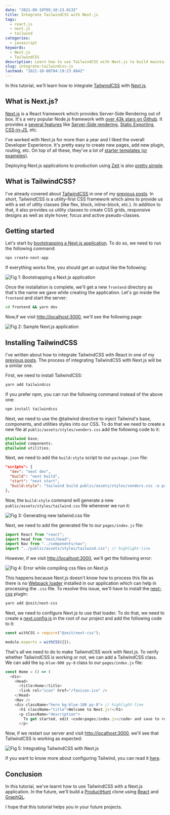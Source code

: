 ```yaml
---
date: "2021-09-19T05:10:23.013Z"
title: Integrate TailwindCSS with Next.js
tags:
  - react.js
  - next.js
  - tailwind
categories:
  - javascript
keywords:
  - Next.js
  - TailwindCSS
description: Learn how to use TailwindCSS with Next.js to build maintainable front-end applications.
slug: integrate-tailwindcss-js
lastmod: "2021-10-08T04:19:23.884Z"
---
```


In this tutorial, we'll learn how to integrate [TailwindCSS](https://tailwindcss.com/) with [Next.js](https://nextjs.org/).

## What is Next.js?

[Next.js](https://nextjs.org/) is a React framework which provides Server-Side Rendering out of box. It's a very popular Node.js framework with [over 43k stars on Github](https://github.com/zeit/next.js). It provides a [several features](https://nextjs.org/#features) like [Server-Side rendering](https://nextjs.org/features/server-side-rendering), [Static Exporting](https://nextjs.org/features/static-exporting), [CSS-in-JS](https://nextjs.org/features/css-in-js), etc.

I've worked with Next.js for more than a year and I liked the overall Developer Experience. It's pretty easy to create new pages, add new plugin, routing, etc. On top of all these, they've a lot of [starter templates (or examples)](https://github.com/zeit/next.js/tree/canary/examples/).

Deploying Next.js applications to production using [Zeit](https://zeit.co/) is also [pretty simple](https://zeit.co/solutions/nextjs).

## What is TailwindCSS?

I've already covered about [TailwindCSS](https://tailwindcss.com/) in one of my [previous posts](https://www.nirmalyaghosh.com/what-is-tailwind-css). In short, TailwindCSS is a utility-first CSS framework which aims to provide us with a set of utlity classes (like flex, block, inline-block, etc.). In addition to that, it also provides us utility classes to create CSS grids, responsive designs as well as style hover, focus and active pseudo-classes.

## Getting started

Let's start by [bootstrapping a Next.js application](https://github.com/zeit/next.js#setup). To do so, we need to run the following command:

```bash
npx create-next-app
```

If everything works fine, you should get an output like the following:

![Fig 1: Bootstrapping a Next.js application](/images/content/integrating-tailwindcss-with-next-js/1.png)

Once the installation is complete, we'll get a new `frontend` directory as that's the name we gave while creating the application. Let's go inside the `frontend` and start the server:

```bash
cd frontend && yarn dev
```

Now,if we visit [http://localhost:3000](http://localhost:3000/), we'll see the following page:

![Fig 2: Sample Next.js application](/images/content/integrating-tailwindcss-with-next-js/2.png)

## Installing TailwindCSS

I've written about how to integrate TailwindCSS with React in one of my [previous posts](https://www.nirmalyaghosh.com/what-is-tailwind-css). The process of integrating TailwindCSS with Next.js will be a similar one.

First, we need to install TailwindCSS:

```bash
yarn add tailwindcss
```

If you prefer npm, you can run the following command instead of the above one:

```bash
npm install tailwindcss
```

Next, we need to use the @tailwind directive to inject Tailwind's base, components, and utilities styles into our CSS. To do that we need to create a new file at `public/assets/styles/vendors.css` add the following code to it:

```scss:public/assets/styles/vendors.css
@tailwind base;
@tailwind components;
@tailwind utilities;
```

Next, we need to add the `build:style` script to our `package.json` file:

```json:package.json
"scripts": {
  "dev": "next dev",
  "build": "next build",
  "start": "next start",
  "build:style": "tailwind build public/assets/styles/vendors.css -o public/assets/styles/tailwind.css" // highlight-line
},
```

Now, the `build:style` command will generate a new `public/assets/styles/tailwind.css` file whenever we run it:

![Fig 3: Generating new tailwind.css file](/images/content/integrating-tailwindcss-with-next-js/3.png)

Next, we need to add the generated file to our `pages/index.js` file:

```js
import React from "react";
import Head from "next/head";
import Nav from "../components/nav";
import "../public/assets/styles/tailwind.css"; // highlight-line
```

However, if we visit [http://localhost:3000](http://localhost:3000/), we'll get the following error:

![Fig 4: Error while compiling css files on Next.js](/images/content/integrating-tailwindcss-with-next-js/4.png)

This happens because Next.js doesn't know how to process this file as there is no [Webpack loader](https://webpack.js.org/concepts#loaders) installed in our application which can help in processing the `.css` file. To resolve this issue, we'll have to install the [next-css](https://github.com/zeit/next-plugins/tree/master/packages/next-css) plugin:

```bash
yarn add @zeit/next-css
```

Next, we need to configure Next.js to use that loader. To do that, we need to create a [next.config.js](https://nextjs.org/docs/api-reference/next.config.js/custom-webpack-config) in the root of our project and add the following code to it:

```js
const withCSS = require("@zeit/next-css");

module.exports = withCSS({});
```

That's all we need to do to make TailwindCSS work with Next.js. To verify whether TailwindCSS is working or not, we can add a TailwindCSS class. We can add the `bg-blue-900 py-8` class to our `pages/index.js` file:

```js
const Home = () => (
  <div>
    <Head>
      <title>Home</title>
      <link rel="icon" href="/favicon.ico" />
    </Head>
    <Nav />
    <div className="hero bg-blue-100 py-8"> // highlight-line
      <h1 className="title">Welcome to Next.js!</h1>
      <p className="description">
        To get started, edit <code>pages/index.js</code> and save to reload.
      </p>
```

Now, if we restart our server and visit [http://localhost:3000](http://localhost:3000/), we'll see that TailwindCSS is working as expected:

![Fig 5: Integrating TailwindCSS with Next.js](/images/content/integrating-tailwindcss-with-next-js/5.png)

If you want to know more about configuring Tailwind, you can read it [here](https://www.nirmalyaghosh.com/what-is-tailwind-css).

## Conclusion

In this tutorial, we've learnt how to use TailwindCSS with a Next.js application. In the future, we'll build a [ProductHunt](https://www.producthunt.com/) clone using [React](https://reactjs.org/) and [GraphQL](https://graphql.org/).

I hope that this tutorial helps you in your future projects.
